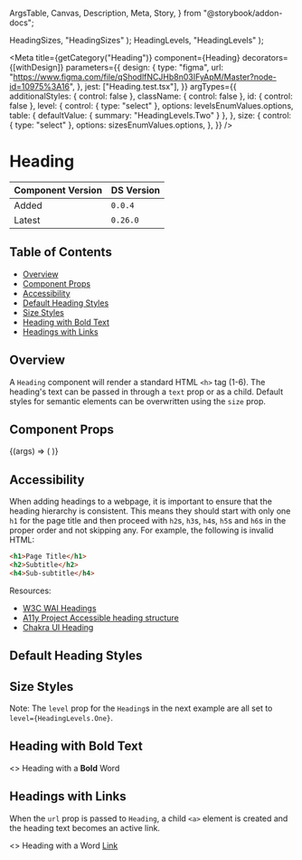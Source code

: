   ArgsTable,
  Canvas,
  Description,
  Meta,
  Story,
} from "@storybook/addon-docs";


  HeadingSizes,
  "HeadingSizes"
);
  HeadingLevels,
  "HeadingLevels"
);

<Meta
  title={getCategory("Heading")}
  component={Heading}
  decorators={[withDesign]}
  parameters={{
    design: {
      type: "figma",
      url: "https://www.figma.com/file/qShodlfNCJHb8n03IFyApM/Master?node-id=10975%3A16",
    },
    jest: ["Heading.test.tsx"],
  }}
  argTypes={{
    additionalStyles: { control: false },
    className: { control: false },
    id: { control: false },
    level: {
      control: { type: "select" },
      options: levelsEnumValues.options,
      table: { defaultValue: { summary: "HeadingLevels.Two" } },
    },
    size: {
      control: { type: "select" },
      options: sizesEnumValues.options,
    },
  }}
/>

# Heading

| Component Version | DS Version |
| ----------------- | ---------- |
| Added             | `0.0.4`    |
| Latest            | `0.26.0`   |

## Table of Contents

- [Overview](#overview)
- [Component Props](#component-props)
- [Accessibility](#accessibility)
- [Default Heading Styles](#default-heading-styles)
- [Size Styles](#size-styles)
- [Heading with Bold Text](#heading-with-bold-text)
- [Headings with Links](#headings-with-links)

## Overview

<Description of={Heading} />

A `Heading` component will render a standard HTML `<h>` tag (1-6). The heading's
text can be passed in through a `text` prop or as a child. Default styles for
semantic elements can be overwritten using the `size` prop.

## Component Props

<Canvas withToolbar>
  <Story
    name="Heading with Controls"
    args={{
      additionalStyles: undefined,
      className: undefined,
      id: "heading-id",
      level: "HeadingLevels.Two",
      size: undefined,
      text: "Default Heading",
      url: undefined,
      urlClass: undefined,
    }}
  >
    {(args) => (
      <Heading
        {...args}
        level={levelsEnumValues.getValue(args.level)}
        size={args.size && sizesEnumValues.getValue(args.size)}
      />
    )}
  </Story>
</Canvas>

<ArgsTable story="Heading with Controls" />

## Accessibility

When adding headings to a webpage, it is important to ensure that the heading
hierarchy is consistent. This means they should start with only one `h1` for the
page title and then proceed with `h2`s, `h3`s, `h4`s, `h5`s and `h6`s in the
proper order and not skipping any. For example, the following is invalid HTML:

```html
<h1>Page Title</h1>
<h2>Subtitle</h2>
<h4>Sub-subtitle</h4>
```

Resources:

- [W3C WAI Headings](https://www.w3.org/WAI/tutorials/page-structure/headings/)
- [A11y Project Accessible heading structure](https://www.a11yproject.com/posts/how-to-accessible-heading-structure/)
- [Chakra UI Heading](https://chakra-ui.com/docs/components/typography/heading)

## Default Heading Styles

<Canvas>
  <Story name="Default Heading Styles">
    <div>
      <Heading
        id="heading-one"
        level={HeadingLevels.One}
        text="<h1> Heading 1 - HeadingLevels.One"
      />
      <Heading
        id="heading-two"
        level={HeadingLevels.Two}
        text="<h2> Heading 2 - HeadingLevels.Two"
      />
      <Heading
        id="heading-three"
        level={HeadingLevels.Three}
        text="<h3> Heading 3 - HeadingLevels.Three"
      />
      <Heading
        id="heading-four"
        level={HeadingLevels.Four}
        text="<h4> Heading 4 - HeadingLevels.Four"
      />
      <Heading
        id="heading-five"
        level={HeadingLevels.Five}
        text="<h5> Heading 5 - HeadingLevels.Five"
      />
      <Heading
        id="heading-six"
        level={HeadingLevels.Six}
        text="<h6> Heading 6 - HeadingLevels.Six"
      />
    </div>
  </Story>
</Canvas>

## Size Styles

Note: The `level` prop for the `Heading`s in the next example are all set to
`level={HeadingLevels.One}`.

<Canvas>
  <Story name="Size Styles">
    <div>
      <Heading
        id="heading-primary"
        level={HeadingLevels.One}
        size={HeadingSizes.Primary}
        text="<h1> HeadingSizes.Primary"
      />
      <Heading
        id="heading-secondary"
        level={HeadingLevels.One}
        size={HeadingSizes.Secondary}
        text="<h1> HeadingSizes.Secondary"
      />
      <Heading
        id="heading-tertiary"
        level={HeadingLevels.One}
        size={HeadingSizes.Tertiary}
        text="<h1> HeadingSizes.Tertiary"
      />
      <Heading
        id="heading-callout"
        level={HeadingLevels.One}
        size={HeadingSizes.Callout}
        text="<h1> HeadingSizes.Callout"
      />
    </div>
  </Story>
</Canvas>

## Heading with Bold Text

<Canvas>
  <Story name="Heading with Bold Text">
    <Heading id="headingWithBold" level={HeadingLevels.One}>
      <>
        Heading with a <b>Bold</b> Word
      </>
    </Heading>
  </Story>
</Canvas>

## Headings with Links

When the `url` prop is passed to `Heading`, a child `<a>` element is created and the heading text becomes an active link.

<Canvas>
  <Story name="Headings with Links">
    <Heading
      id="heading-with-link-url"
      level={HeadingLevels.Two}
      text="Heading with URL Props"
      url="http://apple.com"
      urlClass="special-link"
    />
    <Heading id="heading-with-link-child" level={HeadingLevels.Two}>
      <>
        Heading with a Word <a href="#hello">Link</a>
      </>
    </Heading>
  </Story>
</Canvas>
